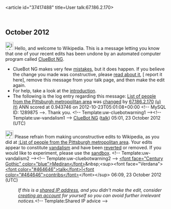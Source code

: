 <article id="37417488" title=User talk:67.186.2.170>
	<talkpage id="37417488" title="User talk:67.186.2.170">


== October 2012 ==
[[Image:Information.svg|left|25px|alt=|link=]] Hello, and welcome to Wikipedia. This is a message letting you know that one of your recent edits has been undone by an automated computer program called [[User:ClueBot NG|ClueBot NG]].
{{clear}}
* ClueBot NG makes very few [[User:ClueBot NG#Information About False Positives|mistakes]], but it does happen. If you believe the change you made was constructive, please [[User:ClueBot NG#Information About False Positives|read about it]], [{{User:ClueBot NG/Warnings/FPReport|1289875}} report it here], remove this message from your talk page, and then make the edit again.
* For help, take a look at the [[Wikipedia:Introduction|introduction]].
* The following is the log entry regarding this message: [[List of people from the Pittsburgh metropolitan area]] was [http://en.wikipedia.org/w/index.php?title=List+of+people+from+the+Pittsburgh+metropolitan+area&amp;diff=519333078&amp;oldid=519333070 changed] by [[Special:Contributions/67.186.2.170|67.186.2.170]] [[User:67.186.2.170|(u)]] [[User talk:67.186.2.170|(t)]] ANN scored at 0.943746 on 2012-10-23T05:01:08+00:00 &lt;!-- MySQL ID: 1289875 --&gt;. Thank you. &lt;!-- Template:uw-cluebotwarning1 --&gt;&lt;!-- Template:uw-vandalism1 --&gt; [[User:ClueBot NG|ClueBot NG]] ([[User talk:ClueBot NG|talk]]) 05:01, 23 October 2012 (UTC)

[[File:Information.svg|25px|alt=|link=]] Please refrain from making unconstructive edits to Wikipedia, as you did at [[:List of people from the Pittsburgh metropolitan area]]. Your edits appear to constitute [[Wikipedia:Vandalism|vandalism]] and have been [[Help:Reverting|reverted]] or removed. If you would like to experiment, please use the [[Wikipedia:Sandbox|sandbox]]. &lt;!-- Template:uw-vandalism2 --&gt;&lt;!-- Template:uw-cluebotwarning2 --&gt;  [[User:Mediran|&lt;font face=&quot;Century Gothic&quot; color=&quot;blue&quot;&gt;Mediran&lt;/font&gt;]]&amp;nbsp;&lt;sup&gt;&lt;font face=&quot;Verdana&quot;&gt;[[User talk:Mediran|&lt;font color=&quot;#464646&quot;&gt;talk&lt;/font&gt;]]|[[Special:Contributions/Mediran|&lt;font color=&quot;#464646&quot;&gt;contribs&lt;/font&gt;]]&lt;/font&gt;&lt;/sup&gt; 06:09, 23 October 2012 (UTC)
:''If this is a [[open proxy|shared IP address]], and you didn't make the edit, consider [[Wikipedia:Why create an account?|creating an account]] for yourself so you can avoid further irrelevant notices.''&lt;!-- Template:Shared IP advice --&gt;
	</talkpage>
</article>